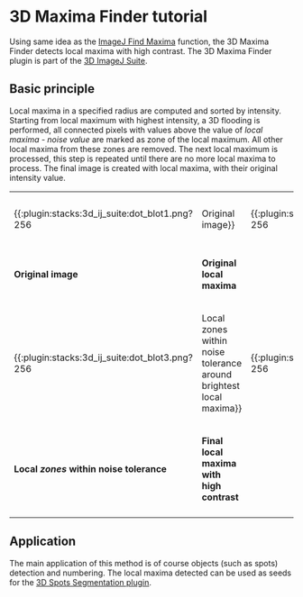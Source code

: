 = 3D Maxima Finder tutorial  =
Using same idea as the [[http://rsb.info.nih.gov/ij/docs/guide/146-29.html#toc-Subsection-29.4|ImageJ Find Maxima]] function, the 3D Maxima Finder detects local maxima with high contrast. The 3D Maxima Finder plugin is part of the [[plugin:stacks:3d_ij_suite:start|3D ImageJ Suite]]. 

== Basic principle ==
Local maxima in a specified radius are computed and sorted by intensity. Starting from local maximum with highest intensity, a 3D flooding is performed, all connected pixels with values above the value of ''local maxima - noise value'' are marked as zone of the local maximum. All other local maxima from these zones are removed. The next local maximum is processed, this step is repeated until there are no more local maxima to process. The final image is created with local maxima, with their original intensity value.

{| class="wikitable sortable" border=1
| {{:plugin:stacks:3d_ij_suite:dot_blot1.png?256 || Original image}}  ||  {{:plugin:stacks:3d_ij_suite:dot_blot4.png?256 || Original local maxima}} 
|-
|  '''Original image'''  ||  '''Original local maxima''' 
|-
| {{:plugin:stacks:3d_ij_suite:dot_blot3.png?256 || Local zones within noise tolerance  around brightest local maxima}} || {{:plugin:stacks:3d_ij_suite:dot_blot2.png?256 || Final local maxima with high contrast}}
|-
| '''Local ''zones'' within noise tolerance''' || '''Final local maxima with high contrast'''
|-
|}

== Application ==
The main application of this method is of course objects (such as spots) detection and numbering. The local maxima detected can be used as seeds for the [[plugin:segmentation:3d_spots_segmentation:start|3D Spots Segmentation plugin]]. 
